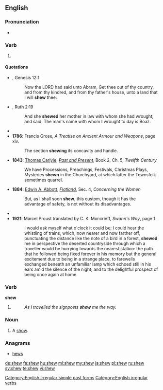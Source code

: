 ==English==

===Pronunciation===
* {{rhymes|əʊ}}

===Verb===
{{en-verb|shews|shewing|shewed|'''[[shewed]]''' ''or'' '''[[shewn]]'''}}

# {{context|archaic}} {{alternate form of|show}}

====Quotations====
* {{RQ:Authorized Version}}, Genesis 12:1
*: Now the LORD had said unto Abram, Get thee out of thy country, and from thy kindred, and from thy father's house, unto a land that I will '''shew''' thee:
* {{RQ:Authorized Version}}, Ruth 2:19
*: And she '''shewed''' her mother in law with whom she had wrought, and said, The man's name with whom I wrought to day is Boaz. 
* {{quote-book
|year= 1774
|year_published= 
|author= 
|by= {{w|Le Page Du Pratz}}
|title= The History of Louisiana: Or of the Western Parts of Virginia and Carolina: Containing a Description of the Countries that Lie on Both Sides of the River Mississippi: with an Account of the Settlements, Inhabitants, Soil, Climate, and Products
|url= http://books.google.com/books?id=zEoUAAAAYAAJ&pg=PA42
|original= 
|chapter= The Governor surprized the Natchez with seven hundred Men.
|section= 
|isbn= 
|edition= 
|publisher= T. Becket
|location= London
|editor= 
|volume= 
|page= 42
|passage= I give it you without any other design than to '''shew''' you that I reckon nothing dear to me, when I want to do you a pleasure.
}}
* '''1786''': Francis Grose, ''A Treatise on Ancient Armour and Weapons'', page xiv.
*: The section '''shewing''' its concavity and handle.
* '''1843''': [[:w:Thomas Carlyle|Thomas Carlyle]], ''[[:w:Past and Present (book)|Past and Present]]'', Book 2, Ch. 5, ''Twelfth Century''
*: We have Processions, Preachings, Festivals, Christmas Plays, Mysteries '''shewn''' in the Churchyard, at which latter the Townsfolk sometimes quarrel.
* '''1884''': [[w:Edwin A. Abbott|Edwin A. Abbott]], ''[[w:Flatland|Flatland]]'', Sec. 4, ''Concerning the Women''
*: But, as I shall soon '''shew''', this custom, though it has the advantage of safety, is not without its disadvantages.
* {{quote-book
|year= 1913
|year_published= 1967
|author= {{w|John Bagnell Bury}}
|by= {{w|Carl Heinrich Becker}}
|title= The Cambridge Medieval History
|url= 
|original= 
|chapter= The Expansion of the Saracens—The East; Historical aspect of Islam
|section= The Rise of the Saracens and the foundation of the Western Empire
|isbn= 
|edition= 
|publisher= The Macmillan Company
|location= New York
|editor= {{w|Henry Melvill Gwatkin}} and {{w|James Pounder Whitney}}
|volume= 2
|page= 330
|passage= Within the Christian sphere this current '''shews''' itself more especially in the territories of the Greek and Aramaic languages, and the difference between the Greek and Latin Churches is mainly that between Asia and Europe.
}}
* '''1921''': Marcel Proust translated by C. K. Moncrieff, ''Swann's Way'', page 1.
*: I would ask myself what o'clock it could be; I could hear the whistling of trains, which, now nearer and now farther off, punctuating the distance like the note of a bird in a forest, '''shewed''' me in perspective the deserted countryside through which a traveller would be hurrying towards the nearest station: the path that he followed being fixed forever in his memory but the general excitement due to being in a strange place, to farewells exchanged beneath an unfamiliar lamp which echoed still in his ears amid the silence of the night; and to the delightful prospect of being once again at home.

===Verb===
'''shew'''

# {{qualifier|[[East Anglia]] dialect}} {{simple past of|show}}
#: ''As I travelled the signposts '''shew''' me the way.''

===Noun===
{{en-noun}}

# {{context|archaic}} A [[show]].

===Anagrams===
* [[hews#English|hews]]

[[Category:English irregular simple past forms]]
[[Category:English irregular verbs]]

[[de:shew]]
[[fa:shew]]
[[hu:shew]]
[[ml:shew]]
[[my:shew]]
[[ja:shew]]
[[pl:shew]]
[[ru:shew]]
[[sv:shew]]
[[te:shew]]
[[vi:shew]]